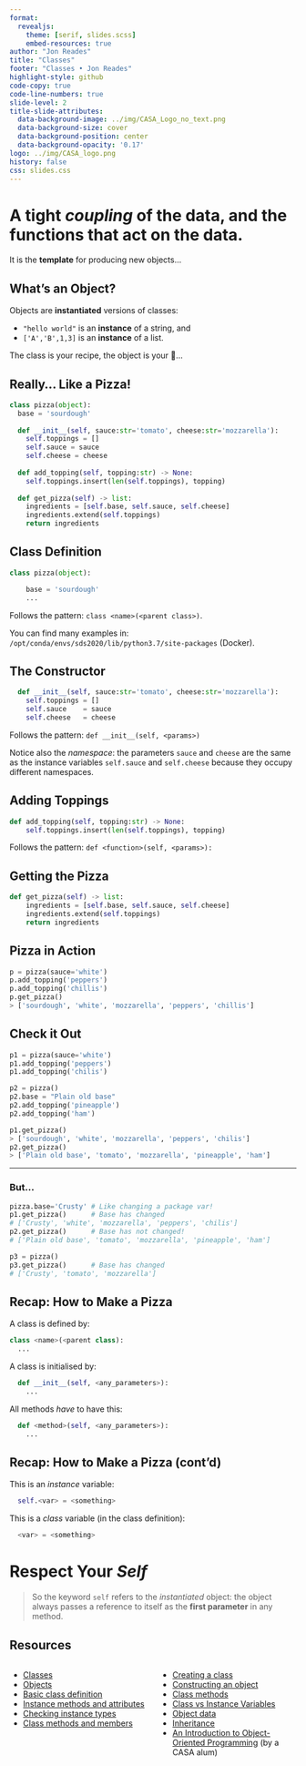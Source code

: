 ```yaml
---
format:
  revealjs:
    theme: [serif, slides.scss]
    embed-resources: true
author: "Jon Reades"
title: "Classes"
footer: "Classes • Jon Reades"
highlight-style: github
code-copy: true
code-line-numbers: true
slide-level: 2
title-slide-attributes:
  data-background-image: ../img/CASA_Logo_no_text.png
  data-background-size: cover
  data-background-position: center
  data-background-opacity: '0.17'
logo: ../img/CASA_logo.png
history: false
css: slides.css
---
```


# A tight *coupling* of the data, and the functions that act on the data. 

::: {.notes}

It is the **template** for producing new objects...

:::

## What's an Object?

Objects are **instantiated** versions of classes: 

- `"hello world"` is an **instance** of a string, and 
- `['A','B',1,3]` is an **instance** of a list. 

The class is your recipe, the object is your 🍕... 

## Really... Like a Pizza! {.smaller}

```python
class pizza(object):
  base = 'sourdough'
  
  def __init__(self, sauce:str='tomato', cheese:str='mozzarella'):
    self.toppings = []
    self.sauce = sauce
    self.cheese = cheese
    
  def add_topping(self, topping:str) -> None:
    self.toppings.insert(len(self.toppings), topping)
  
  def get_pizza(self) -> list:
    ingredients = [self.base, self.sauce, self.cheese]
    ingredients.extend(self.toppings)
    return ingredients
```

## Class Definition
```python
class pizza(object):

	base = 'sourdough'
	...
```

Follows the pattern: `class <name>(<parent class>)`.

You can find many examples in: `/opt/conda/envs/sds2020/lib/python3.7/site-packages` (Docker).


## The Constructor

```python
  def __init__(self, sauce:str='tomato', cheese:str='mozzarella'):
    self.toppings = []
    self.sauce    = sauce
    self.cheese   = cheese
```

Follows the pattern: `def __init__(self, <params>)`

::: {.aside} 
Notice also the *namespace*: the parameters `sauce` and `cheese` are the same as the instance variables `self.sauce` and `self.cheese` because they occupy different namespaces.
:::


## Adding Toppings

```python
def add_topping(self, topping:str) -> None:
    self.toppings.insert(len(self.toppings), topping)
```

Follows the pattern: `def <function>(self, <params>):`


## Getting the Pizza

```python
def get_pizza(self) -> list:
    ingredients = [self.base, self.sauce, self.cheese]
    ingredients.extend(self.toppings)
    return ingredients
```


## Pizza in Action

```python
p = pizza(sauce='white')
p.add_topping('peppers')
p.add_topping('chillis')
p.get_pizza()
> ['sourdough', 'white', 'mozzarella', 'peppers', 'chillis']
```


## Check it Out {.smaller}
```python
p1 = pizza(sauce='white')
p1.add_topping('peppers')
p1.add_topping('chilis')

p2 = pizza()
p2.base = "Plain old base"
p2.add_topping('pineapple')
p2.add_topping('ham')

p1.get_pizza()
> ['sourdough', 'white', 'mozzarella', 'peppers', 'chilis']
p2.get_pizza()
> ['Plain old base', 'tomato', 'mozzarella', 'pineapple', 'ham']
```

---
### But...

```python
pizza.base='Crusty' # Like changing a package var!
p1.get_pizza()      # Base has changed
# ['Crusty', 'white', 'mozzarella', 'peppers', 'chilis']
p2.get_pizza()      # Base has not changed!
# ['Plain old base', 'tomato', 'mozzarella', 'pineapple', 'ham']

p3 = pizza()
p3.get_pizza()      # Base has changed
# ['Crusty', 'tomato', 'mozzarella']
```


## Recap: How to Make a Pizza {.smaller}

A class is defined by:
```python
class <name>(<parent class):
  ...
```
A class is initialised by:
```python
  def __init__(self, <any_parameters>):
    ...
```
All methods *have* to have this:
```python
  def <method>(self, <any_parameters>):
    ...
```

## Recap: How to Make a Pizza (cont'd) {.smaller}

This is an *instance* variable:
```python
  self.<var> = <something>
```

This is a *class* variable (in the class definition):
```python
  <var> = <something>
```


# Respect Your *Self*

> So the keyword `self` refers to the *instantiated* object: the object always passes a reference to itself as the **first parameter** in any method.


## Resources {.smaller}

:::: {.columns}
::: {.column width="50%"}
- [Classes](https://www.linkedin.com/learning/learning-python-2/classes)
- [Objects](https://www.linkedin.com/learning/python-essential-training-2/objects)
- [Basic class definition](https://www.linkedin.com/learning/python-object-oriented-programming/basic-class-definition)
- [Instance methods and attributes](https://www.linkedin.com/learning/python-object-oriented-programming/instance-methods-and-attributes)
- [Checking instance types](https://www.linkedin.com/learning/python-object-oriented-programming/checking-instance-types)
- [Class methods and members](https://www.linkedin.com/learning/python-object-oriented-programming/class-methods-and-members)
:::
::: {.column width="50%"}
- [Creating a class](https://www.linkedin.com/learning/python-essential-training-2/creating-a-class)
- [Constructing an object](https://www.linkedin.com/learning/python-essential-training-2/constructing-an-object)
- [Class methods](https://www.linkedin.com/learning/python-essential-training-2/class-methods)
- [Class vs Instance Variables](https://medium.com/python-features/class-vs-instance-variables-8d452e9abcbd)
- [Object data](https://www.linkedin.com/learning/python-essential-training-2/object-data)
- [Inheritance](https://www.linkedin.com/learning/python-essential-training-2/inheritance)
- [An Introduction to Object-Oriented Programming](https://towardsdatascience.com/an-introduction-to-object-oriented-programming-for-data-scientists-879106d90d89) (by a CASA alum)

:::
::::

